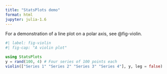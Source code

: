```yaml
---
title: "StatsPlots demo"
format: html
jupyter: julia-1.6
---
```


For a demonstration of a line plot on a polar axis, see @fig-violin.

```julia
#| label: fig-violin
#| fig-cap: "A violin plot"

using StatsPlots
y = rand(100, 4) # Four series of 100 points each
violin(["Series 1" "Series 2" "Series 3" "Series 4"], y, leg = false)
```